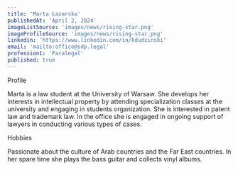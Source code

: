 ```yaml
---
title: 'Marta Łazarska'
publishedAt: 'April 2, 2024'
imageListSource: 'images/news/rising-star.png'
imageProfileSource: 'images/news/rising-star.png'
linkedin: 'https://www.linkedin.com/in/kdudzinski'
email: 'mailto:office@sdp.legal'
profession1: 'Paralegal'
published: true
---
```


<ProfileSection type="profile">Profile</ProfileSection>

Marta is a law student at the University of Warsaw. She develops her interests in intellectual property by attending specialization classes at the university and engaging in students organization. She is interested in patent law and trademark law. In the office she is engaged in ongoing support of lawyers in conducting various types of cases.

<ProfileSection type="hobby">Hobbies</ProfileSection>

Passionate about the culture of Arab countries and the Far East countries. In her spare time she plays the bass guitar and collects vinyl albums.

